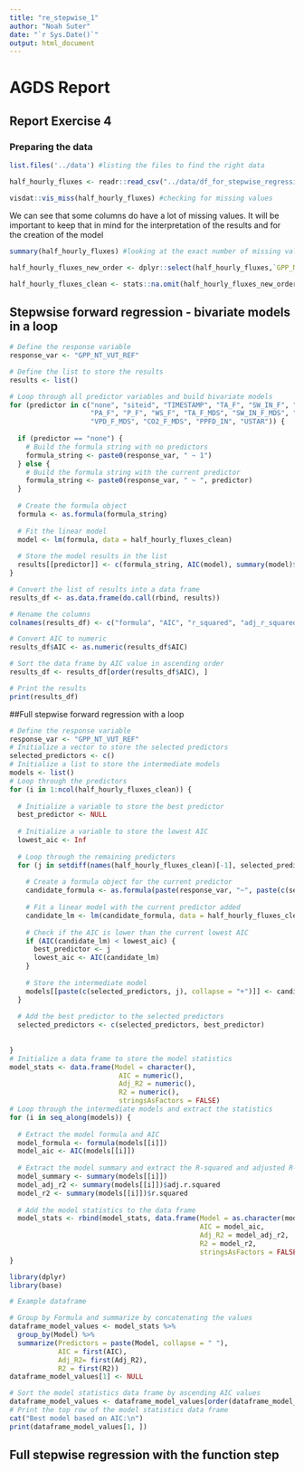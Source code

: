 ```yaml
---
title: "re_stepwise_1"
author: "Noah Suter"
date: "`r Sys.Date()`"
output: html_document
---
```

# AGDS Report

## Report Exercise 4

### Preparing the data


```r
list.files('../data') #listing the files to find the right data
```

```r
half_hourly_fluxes <- readr::read_csv("../data/df_for_stepwise_regression.csv") # reading the data into R
```

```r
visdat::vis_miss(half_hourly_fluxes) #checking for missing values
```

We can see that some columns do have a lot of missing values. It will be important to keep that in mind for the interpretation of the results and for the creation of the model


```r
summary(half_hourly_fluxes) #looking at the exact number of missing values (NA) per row
```

```r
half_hourly_fluxes_new_order <- dplyr::select(half_hourly_fluxes,`GPP_NT_VUT_REF`, everything()) #moving the column of the response variable (GPP) to position one
```

```r
half_hourly_fluxes_clean <- stats::na.omit(half_hourly_fluxes_new_order)
```
## Stepwsise forward regression - bivariate models in a loop

```r

# Define the response variable
response_var <- "GPP_NT_VUT_REF"

# Define the list to store the results
results <- list()

# Loop through all predictor variables and build bivariate models
for (predictor in c("none", "siteid", "TIMESTAMP", "TA_F", "SW_IN_F", "LW_IN_F", "VPD_F", 
                    "PA_F", "P_F", "WS_F", "TA_F_MDS", "SW_IN_F_MDS", "LW_IN_F_MDS",
                    "VPD_F_MDS", "CO2_F_MDS", "PPFD_IN", "USTAR")) {
  
  if (predictor == "none") {
    # Build the formula string with no predictors
    formula_string <- paste0(response_var, " ~ 1")
  } else {
    # Build the formula string with the current predictor
    formula_string <- paste0(response_var, " ~ ", predictor)
  }
  
  # Create the formula object
  formula <- as.formula(formula_string)
  
  # Fit the linear model
  model <- lm(formula, data = half_hourly_fluxes_clean)
  
  # Store the model results in the list
  results[[predictor]] <- c(formula_string, AIC(model), summary(model)$r.squared, summary(model)$adj.r.squared)
}

# Convert the list of results into a data frame
results_df <- as.data.frame(do.call(rbind, results))

# Rename the columns
colnames(results_df) <- c("formula", "AIC", "r_squared", "adj_r_squared")

# Convert AIC to numeric
results_df$AIC <- as.numeric(results_df$AIC)

# Sort the data frame by AIC value in ascending order
results_df <- results_df[order(results_df$AIC), ]

# Print the results
print(results_df)

```





##Full stepwise forward regression with a loop


```r
# Define the response variable
response_var <- "GPP_NT_VUT_REF"
# Initialize a vector to store the selected predictors
selected_predictors <- c()
# Initialize a list to store the intermediate models
models <- list()
# Loop through the predictors
for (i in 1:ncol(half_hourly_fluxes_clean)) {
  
  # Initialize a variable to store the best predictor
  best_predictor <- NULL
  
  # Initialize a variable to store the lowest AIC
  lowest_aic <- Inf
  
  # Loop through the remaining predictors
  for (j in setdiff(names(half_hourly_fluxes_clean)[-1], selected_predictors)) {
    
    # Create a formula object for the current predictor
    candidate_formula <- as.formula(paste(response_var, "~", paste(c(selected_predictors, j), collapse = "+")))
    
    # Fit a linear model with the current predictor added
    candidate_lm <- lm(candidate_formula, data = half_hourly_fluxes_clean)
    
    # Check if the AIC is lower than the current lowest AIC
    if (AIC(candidate_lm) < lowest_aic) {
      best_predictor <- j
      lowest_aic <- AIC(candidate_lm)
    }
    
    # Store the intermediate model
    models[[paste(c(selected_predictors, j), collapse = "+")]] <- candidate_lm
  }
  
  # Add the best predictor to the selected predictors
  selected_predictors <- c(selected_predictors, best_predictor)
  
  
}
# Initialize a data frame to store the model statistics
model_stats <- data.frame(Model = character(),
                           AIC = numeric(),
                           Adj_R2 = numeric(),
                           R2 = numeric(),
                           stringsAsFactors = FALSE)
# Loop through the intermediate models and extract the statistics
for (i in seq_along(models)) {
  
  # Extract the model formula and AIC
  model_formula <- formula(models[[i]])
  model_aic <- AIC(models[[i]])
  
  # Extract the model summary and extract the R-squared and adjusted R-squared
  model_summary <- summary(models[[i]])
  model_adj_r2 <- summary(models[[i]])$adj.r.squared
  model_r2 <- summary(models[[i]])$r.squared
  
  # Add the model statistics to the data frame
  model_stats <- rbind(model_stats, data.frame(Model = as.character(model_formula),
                                               AIC = model_aic,
                                               Adj_R2 = model_adj_r2,
                                               R2 = model_r2,
                                               stringsAsFactors = FALSE))
}
```


```r
library(dplyr)
library(base)

# Example dataframe

# Group by Formula and summarize by concatenating the values
dataframe_model_values <- model_stats %>%
  group_by(Model) %>%
  summarize(Predictors = paste(Model, collapse = " "),
            AIC = first(AIC),
            Adj_R2= first(Adj_R2),
            R2 = first(R2))
dataframe_model_values[1] <- NULL
```

```r
# Sort the model statistics data frame by ascending AIC values
dataframe_model_values <- dataframe_model_values[order(dataframe_model_values$AIC), ]
# Print the top row of the model statistics data frame
cat("Best model based on AIC:\n")
print(dataframe_model_values[1, ])
```


## Full stepwise regression with the function step


